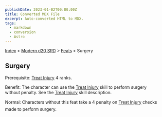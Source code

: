 ```yaml
---
publishDate: 2023-01-02T00:00:00Z
title: Converted MDX File
excerpt: Auto-converted HTML to MDX.
tags:
  - markdown
  - conversion
  - Astro
---
```


[Index](-index) > [Modern d20 SRD](modern-d20-srd-index) > [Feats](modern-d20-srd-feats-index) > Surgery

## Surgery

Prerequisite: [Treat Injury](modern-d20-srd-skills-treat-injury) 4 ranks.

Benefit: The character can use the [Treat
Injury](modern-d20-srd-skills-treat-injury) skill to perform surgery without penalty. See the [Treat
Injury](modern-d20-srd-skills-treat-injury) skill description.

Normal: Characters without this feat take a 4 penalty on [Treat
Injury](modern-d20-srd-skills-treat-injury) checks made to perform surgery.
